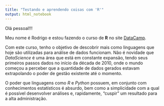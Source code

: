 ```yaml
---
title: "Testando e aprendendo coisas com 'R'"
output: html_notebook
---
```


Olá pessoal!!!

Meu nome é Rodrigo e estou fazendo o curso de **R** no site [DataCamp](http://www.datacamp.com). 

Com este curso, tenho o objetivo de descobrir mais como linguagens que hoje são utilizadas para análise de dados funcionam. Não é novidade que *DataScience* é uma área que está em constante expansão, tendo seus primeiros passos dados no início da década de 2010, onde o mundo começou a perceber que a quantidade de dados gerados estavam extrapolando o poder de gestão existente até o momento. 

O poder que linguagens como *R* e *Python* possuem, em conjunto com conhecimentos estatísticos é absurdo, bem como a simplicidade com a qual é possível desenvolver análises e, rapidamente, "cuspir" um resultado para a alta administração.


